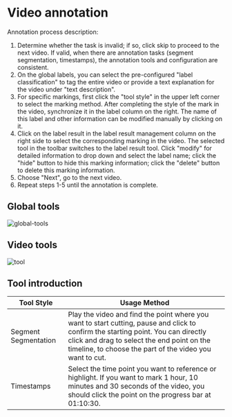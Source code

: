 # Video annotation

Annotation process description:

1. Determine whether the task is invalid; if so, click skip to proceed to the next video. If valid, when there are annotation tasks (segment segmentation, timestamps), the annotation tools and configuration are consistent.
2. On the global labels, you can select the pre-configured "label classification" to tag the entire video or provide a text explanation for the video under "text description".
3. For specific markings, first click the "tool style" in the upper left corner to select the marking method. After completing the style of the mark in the video, synchronize it in the label column on the right. The name of this label and other information can be modified manually by clicking on it.
4. Click on the label result in the label result management column on the right side to select the corresponding marking in the video. The selected tool in the toolbar switches to the label result tool. Click "modify" for detailed information to drop down and select the label name; click the "hide" button to hide this marking information; click the "delete" button to delete this marking information.
5. Choose "Next", go to the next video.
6. Repeat steps 1-5 until the annotation is complete.


## Global tools

![global-tools](/en/video-global.png)

## Video tools

![tool](/en/video-tool.png)

## Tool introduction

<table className="table">
<thead>
    <tr>
        <th style={{ whiteSpace: 'nowrap' }}>Tool Style</th>
        <th>Usage Method</th>
    </tr>
    </thead>
    <tbody>
    <tr>
        <td>Segment Segmentation</td>
        <td>Play the video and find the point where you want to start cutting, pause and click to confirm the starting point. You can directly click and drag to select the end point on the timeline, to choose the part of the video you want to cut.</td>
    </tr>
    <tr>
        <td>Timestamps</td>
        <td>Select the time point you want to reference or highlight. If you want to mark 1 hour, 10 minutes and 30 seconds of the video, you should click the point on the progress bar at 01:10:30.</td>
    </tr>
    </tbody>
</table>
